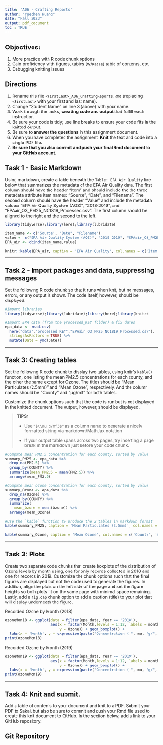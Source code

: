 ```yaml
---
title: 'A06 - Crafting Reports'
author: "Yuechen Huang" 
date: "Fall 2023"
output: pdf_document
toc : TRUE
---
```


## Objectives:

1.  More practice with R code chunk options
1.  Gain proficiency with figures, tables (w/`Kable`) table of contents, etc.
1.  Debugging knitting issues

## Directions

1.  Rename this file `<FirstLast>_A06_CraftingReports.Rmd` (replacing `<FirstLast>` with your first and last name).
1.  Change "Student Name" on line 3 (above) with your name.
1.  Work through the tasks, **creating code and output** that fulfill each instruction.
1.  Be sure your code is tidy; use line breaks to ensure your code fits in the knitted output.
1.  Be sure to **answer the questions** in this assignment document.
1.  When you have completed the assignment, **Knit** the text and code into a single PDF file.
1.  **Be sure that you also commit and push your final Rmd document to your GitHub account**.

## Task 1 - Basic Markdown

Using markdown, create a table beneath the `Table: EPA Air Quality` line below that summarizes the metadata of the EPA Air Quality data. The first column should have the header "Item" and should include the the three metadata attribute item names: "Source", "Date", and "Filename". The second column should have the header "Value" and include the metadata values: "EPA Air Quality System (AQS)", "2018-2019", and "EPAair_O3_PM25_NC1819_Processed.csv". The first column should be aligned to the right and the second to the left.
```r
library(tidyverse);library(here);library(lubridate)

item_name <- c('Source', "Date", "Filename")
value <- c("EPA Air Quality System (AQS)", "2018-2019", "EPAair_O3_PM25_NC1819_Processed.csv")
EPA_air <- cbind(item_name,value)

knitr::kable(EPA_air, caption = 'EPA Air Quality', col.names = c('Item Name', 'Value'), align = c('r', 'l'))
```

---

## Task 2 - Import packages and data, suppressing messages

Set the following R code chunk so that it runs when knit, but no messages, errors, or any output is shown. The code itself, however, should be displayed.

```r
#Import libraries
library(tidyverse);library(lubridate);library(here);library(knitr)

#Import EPA data (from the processed_KEY folder) & fix dates
epa_data <- read.csv(
  here("data","processed_KEY","EPAair_O3_PM25_NC1819_Processed.csv"),
  stringsAsFactors = TRUE) %>% 
  mutate(Date = ymd(Date))
```

---

## Task 3: Creating tables

Set the following R code chunk to display two tables, using knitr's `kable()` function, one listing the mean PM2.5 concentrations for each county, and the other the same except for Ozone. The titles should be "Mean Particulates (2.5mm)" and "Mean Ozone", respectively. And the column names should be "County" and "µg/m3" for both tables.

Customize the chunk options such that the code is run but is not displayed in the knitted document. The output, however, should be displayed.

> **TIPS:**
>
> -   Use `"$\\mu g/m^3$"` as a column name to generate a nicely formatted string via markdown/MathJax notation
>
> -   If your output table spans across two pages, try inserting a page break in the markdown just before your code chunk.


```r
#Compute mean PM2.5 concentration for each county, sorted by value
summary_PM25 <- epa_data %>% 
  drop_na(PM2.5) %>% 
  group_by(COUNTY) %>% 
  summarize(mean_PM2.5 = mean(PM2.5)) %>% 
  arrange(mean_PM2.5)

#Compute mean ozone concentration for each county, sorted by value
summary_Ozone <- epa_data %>% 
  drop_na(Ozone) %>% 
  group_by(COUNTY) %>% 
  summarize(
    mean_Ozone = mean(Ozone)) %>% 
  arrange(mean_Ozone)

```

\newpage
```r
#Use the `kable` function to produce the 2 tables in markdown format
kable(summary_PM25, caption = 'Mean Particulates (2.5mm)', col.names = c("County", '$\\mu g/m^3$'))

kable(summary_Ozone, caption = "Mean Ozone", col.names = c('County', '$\\mu g/m^3$'))

```

---

## Task 3: Plots

Create two separate code chunks that create boxplots of the distribution of Ozone levels by month using, one for only records collected in 2018 and one for records in 2019. Customize the chunk options such that the final figures are displayed but not the code used to generate the figures. In addition, align the plots on the left side of the page and set the figure heights so both plots fit on the same page with minimal space remaining. Lastly, add a `fig.cap` chunk option to add a caption (title) to your plot that will display underneath the figure.

Recorded Ozone by Month (2018)

```r
ozoneMon18 <- ggplot(data = filter(epa_data, Year == '2018'), 
                     aes(x = factor(Month,levels = 1:12, labels = month.abb), 
                         y = Ozone)) + geom_boxplot() + 
  labs(x = 'Month', y = expression(paste("Concentration ( ", mu, "g/", m^3, ')')))
print(ozoneMon18)
```

Recorded Ozone by Month (2019)
```r
ozoneMon19 <- ggplot(data = filter(epa_data, Year == '2019'), 
                     aes(x = factor(Month,levels = 1:12, labels = month.abb), 
                         y = Ozone)) + geom_boxplot() + 
  labs(x = 'Month', y = expression(paste("Concentration ( ", mu, "g/", m^3, ')')))
print(ozoneMon19)
```
---

\newpage
## Task 4: Knit and submit.
Add a table of contents to your document and knit to a PDF. Submit your PDF to Sakai, but also be sure to commit and push your Rmd file used to create this knit document to GitHub. In the section below, add a link to your GitHub repository. 

## Git Repository

